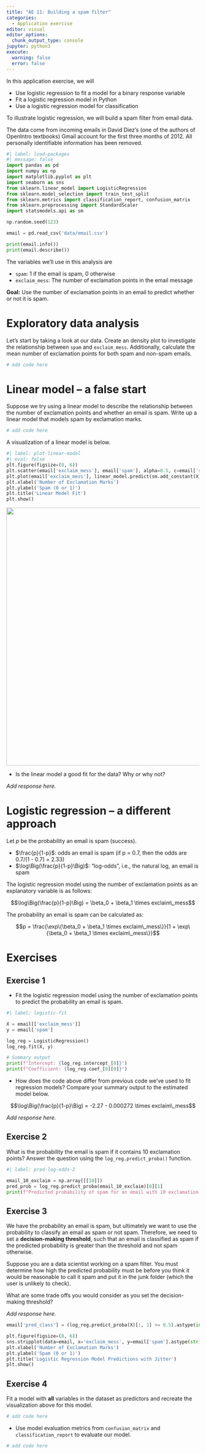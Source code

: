 ```yaml
---
title: "AE 11: Building a spam filter"
categories: 
  - Application exercise
editor: visual
editor_options: 
  chunk_output_type: console
jupyter: python3
execute:
  warning: false
  error: false
---
```


In this application exercise, we will

-   Use logistic regression to fit a model for a binary response variable
-   Fit a logistic regression model in Python
-   Use a logistic regression model for classification

To illustrate logistic regression, we will build a spam filter from email data.

The data come from incoming emails in David Diez's (one of the authors of OpenIntro textbooks) Gmail account for the first three months of 2012.
All personally identifiable information has been removed.

```python
#| label: load-packages
#| message: false
import pandas as pd
import numpy as np
import matplotlib.pyplot as plt
import seaborn as sns
from sklearn.linear_model import LogisticRegression
from sklearn.model_selection import train_test_split
from sklearn.metrics import classification_report, confusion_matrix
from sklearn.preprocessing import StandardScaler
import statsmodels.api as sm

np.random.seed(123)

email = pd.read_csv('data/email.csv')
```

```python
print(email.info())
print(email.describe())
```

The variables we'll use in this analysis are

-   `spam`: 1 if the email is spam, 0 otherwise
-   `exclaim_mess`: The number of exclamation points in the email message

**Goal:** Use the number of exclamation points in an email to predict whether or not it is spam.

# Exploratory data analysis

Let's start by taking a look at our data.
Create an density plot to investigate the relationship between `spam` and `exclaim_mess`.
Additionally, calculate the mean number of exclamation points for both spam and non-spam emails.

```python
# add code here
```

# Linear model -- a false start

Suppose we try using a linear model to describe the relationship between the number of exclamation points and whether an email is spam.
Write up a linear model that models spam by exclamation marks.

```python

# add code here
```

A visualization of a linear model is below.

```python
#| label: plot-linear-model
#| eval: false
plt.figure(figsize=(8, 6))
plt.scatter(email['exclaim_mess'], email['spam'], alpha=0.5, c=email['spam'], cmap='viridis')
plt.plot(email['exclaim_mess'], linear_model.predict(sm.add_constant(X)), color='black')
plt.xlabel('Number of Exclamation Marks')
plt.ylabel('Spam (0 or 1)')
plt.title('Linear Model Fit')
plt.show()
```

![](images/linear-spam.png){fig-align="center" width="672"}

-   Is the linear model a good fit for the data? Why or why not?

*Add response here.*

# Logistic regression -- a different approach

Let $p$ be the probability an email is spam (success).

-   $\frac{p}{1-p}$: odds an email is spam (if p = 0.7, then the odds are 0.7/(1 - 0.7) = 2.33)
-   $\log\Big(\frac{p}{1-p}\Big)$: "log-odds", i.e., the natural log, an email is spam

The logistic regression model using the number of exclamation points as an explanatory variable is as follows:

$$\log\Big(\frac{p}{1-p}\Big) = \beta_0 + \beta_1 \times exclaim\_mess$$

The probability an email is spam can be calculated as:

$$p = \frac{\exp\{\beta_0 + \beta_1 \times exclaim\_mess\}}{1 + \exp\{\beta_0 + \beta_1 \times exclaim\_mess\}}$$

# Exercises

## Exercise 1

-   Fit the logistic regression model using the number of exclamation points to predict the probability an email is spam.

```python
#| label: logistic-fit

X = email[['exclaim_mess']]
y = email['spam']

log_reg = LogisticRegression()
log_reg.fit(X, y)

# Summary output
print(f"Intercept: {log_reg.intercept_[0]}")
print(f"Coefficient: {log_reg.coef_[0][0]}")
```

-   How does the code above differ from previous code we've used to fit regression models? Compare your summary output to the estimated model below.

$$\log\Big(\frac{p}{1-p}\Big) = -2.27 - 0.000272 \times exclaim\_mess$$

*Add response here.*

## Exercise 2

What is the probability the email is spam if it contains 10 exclamation points?
Answer the question using the `log_reg.predict_proba()` function.

```python
#| label: pred-log-odds-2

email_10_exclaim = np.array([[10]])
pred_prob = log_reg.predict_proba(email_10_exclaim)[0][1]
print(f"Predicted probability of spam for an email with 10 exclamation points: {pred_prob}")
```

## Exercise 3

We have the probability an email is spam, but ultimately we want to use the probability to classify an email as spam or not spam.
Therefore, we need to set a **decision-making threshold**, such that an email is classified as spam if the predicted probability is greater than the threshold and not spam otherwise.

Suppose you are a data scientist working on a spam filter.
You must determine how high the predicted probability must be before you think it would be reasonable to call it spam and put it in the junk folder (which the user is unlikely to check).

What are some trade offs you would consider as you set the decision-making threshold?

*Add response here.*

```python
email['pred_class'] = (log_reg.predict_proba(X)[:, 1] >= 0.5).astype(int)

plt.figure(figsize=(8, 6))
sns.stripplot(data=email, x='exclaim_mess', y=email['spam'].astype(str), hue='pred_class', palette='colorblind', jitter=True, alpha=0.5)
plt.xlabel('Number of Exclamation Marks')
plt.ylabel('Spam (0 or 1)')
plt.title('Logistic Regression Model Predictions with Jitter')
plt.show()
```

## Exercise 4

Fit a model with **all** variables in the dataset as predictors and recreate the visualization above for this model.

```python

# add code here
```

-   Use model evaluation metrics from `confusion_matrix` and `classification_report` to evaluate our model.

```python
# add code here
```
